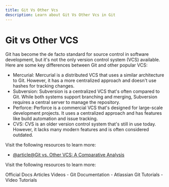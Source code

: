 ```yaml
---
title: Git Vs Other Vcs
description: Learn about Git Vs Other Vcs in Git
---
```


# Git vs Other VCS

Git has become the de facto standard for source control in software development, but it's not the only version control system (VCS) available. Here are some key differences between Git and other popular VCS:

- Mercurial: Mercurial is a distributed VCS that uses a similar architecture to Git. However, it has a more centralized approach and doesn't use hashes for tracking changes.
- Subversion: Subversion is a centralized VCS that's often compared to Git. While both systems support branching and merging, Subversion requires a central server to manage the repository.
- Perforce: Perforce is a commercial VCS that's designed for large-scale development projects. It uses a centralized approach and has features like build automation and issue tracking.
- CVS: CVS is an older version control system that's still in use today. However, it lacks many modern features and is often considered outdated.

Visit the following resources to learn more:

- [@article@Git vs. Other VCS: A Comparative Analysis](https://medium.com/@pascalchinedu2000/git-vs-other-vcs-a-comparative-analysis-5cb03ad58e0e)

Visit the following resources to learn more:

<Tabs defaultValue="official">
<TabsList>
<TabsTrigger value="official">Official Docs</TabsTrigger>
<TabsTrigger value="article">Articles</TabsTrigger>
<TabsTrigger value="video">Videos</TabsTrigger>
</TabsList>

<TabsContent value="official">
- <Link href="https://git-scm.com/docs">Git Documentation</Link>
</TabsContent>
<TabsContent value="article">
- <Link href="https://www.atlassian.com/git/tutorials">Atlassian Git Tutorials</Link>
</TabsContent>
<TabsContent value="video">
- <Link href="https://www.youtube.com/results?search_query=git+git-vs-other-vcs+tutorial">Video Tutorials</Link>
</TabsContent>
</Tabs>

<Outlet path="3-git-branching/basics/git-vs-other-vcs" />
